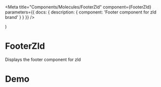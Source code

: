 
<Meta
  title="Components/Molecules/FooterZld"
  component={FooterZld}
  parameters={{
    docs: {
      description: {
        component: 'Footer component for  zld brand'
      }
    }
  }}
/>

  <ZldStoryProvider>
    <FooterZld />
  </ZldStoryProvider>
)

# FooterZld

Displays the footer component for zld

# Demo

<Canvas>
  <Story name="FooterZld" component={FooterZld}>
    <Template />
  </Story>
</Canvas>
